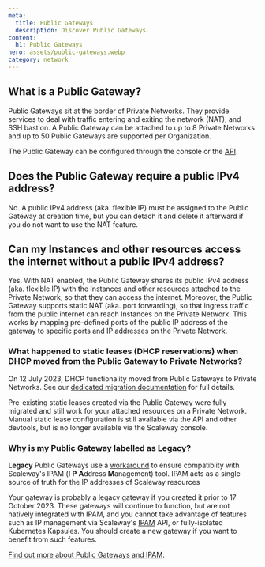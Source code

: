 ```yaml
---
meta:
  title: Public Gateways
  description: Discover Public Gateways.
content:
  h1: Public Gateways
hero: assets/public-gateways.webp
category: network
---
```


## What is a Public Gateway?

Public Gateways sit at the border of Private Networks. They provide services to deal with traffic entering and exiting the network (NAT), and SSH bastion.
A Public Gateway can be attached to up to 8 Private Networks and up to 50 Public Gateways are supported per Organization.

The Public Gateway can be configured through the console or the [API](https://www.scaleway.com/en/developers/api/public-gateway/).

## Does the Public Gateway require a public IPv4 address?

No. A public IPv4 address (aka. flexible IP) must be assigned to the Public Gateway at creation time, but you can detach it and delete it afterward if you do not want to use the NAT feature.

## Can my Instances and other resources access the internet without a public IPv4 address?

Yes. With NAT enabled, the Public Gateway shares its public IPv4 address (aka. flexible IP) with the Instances and other resources attached to the Private Network, so that they can access the internet.
Moreover, the Public Gateway supports static NAT (aka. port forwarding), so that ingress traffic from the public internet can reach Instances on the Private Network. This works by mapping pre-defined ports of the public IP address of the gateway to specific ports and IP addresses on the Private Network.

### What happened to static leases (DHCP reservations) when DHCP moved from the Public Gateway to Private Networks?

On 12 July 2023, DHCP functionality moved from Public Gateways to Private Networks. See our [dedicated migration documentation](/network/vpc/reference-content/vpc-migration/) for full details.

Pre-existing static leases created via the Public Gateway were fully migrated and still work for your attached resources on a Private Network. Manual static lease configuration is still available via the API and other devtools, but is no longer available via the Scaleway console.

### Why is my Public Gateway labelled as Legacy?

**Legacy** Public Gateways use a [workaround](/network/vpc/reference-content/vpc-migration/#public-gateways-and-vpc) to ensure compatiblity with Scaleway's IPAM (**I** **P** **A**ddress **M**anagement) tool. IPAM acts as a single source of truth for the IP addresses of Scaleway resources

Your gateway is probably a legacy gateway if you created it prior to 17 October 2023. These gateways will continue to function, but are not natively integrated with IPAM, and you cannot take advantage of features such as IP management via Scaleway's [IPAM](https://www.scaleway.com/en/developers/api/vpc/) API, or fully-isolated Kubernetes Kapsules. You should create a new gateway if you want to benefit from such features. 

[Find out more about Public Gateways and IPAM](/network/public-gateways/concepts/#ipam).